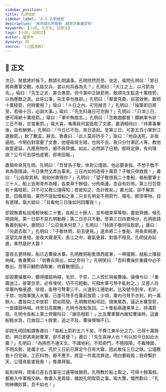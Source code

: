 ```yaml
---
sidebar_position: 1
title: 孔明借箭
sidebar_label: '6.5 孔明借箭'
description: '用奇謀孔明借箭　獻密計黃蓋受刑'
keywords: [小說, 文言文, 記敘文]
tags: [小說, 記敘文]
author: 羅貫中
dynasty: 明
source: 《三國演義》
---
```


<!-- :::info 題引

<p className="pre-text"></p>

::: -->

## 📖 正文

<div className="main prose">

次日，聚眾將於帳下，教請孔明議事。孔明欣然而至。坐定，瑜問孔明曰：「即日將與曹軍交戰，水路交兵，當以何兵器為先？」孔明曰：「大江之上，以弓箭為先。」瑜曰：「先生之言，甚合愚意。但今軍中正缺箭用，敢煩先生監造十萬枝箭，以為應敵之具。此係公事，先生幸勿推卻。」孔明曰：「都督見委，自當效勞。敢問十萬枝箭，何時要用？」瑜曰：「十日之內，可完辦否？」孔明曰：「操軍即日將至，若候十日，必誤大事。」瑜曰：「先生料幾日可完辦？」孔明曰：「只消三日，便可拜納十萬枝箭。」瑜曰：「軍中無戲言。」孔明曰：「怎敢戲都督！願納軍令狀：三日不辦，甘當重罰。」瑜大喜，喚軍政司當面取了文書，置酒相待曰：「待軍事畢後，自有酬勞。」孔明曰：「今日已不及，來日造起。至第三日，可差五百小軍到江邊搬箭。」飲了數盃，辭去。魯肅曰：「此人莫非詐乎？」瑜曰：「他自送死，非我逼他。今明白對眾要了文書，他便兩脅生翅，也飛不去。我只分付軍匠人等，教他故意遲延，凡應用物件，都不與齊備。如此，必然誤了日期。那時定罪，有何理說？公今可去探他虛實，卻來回報。」

肅領命來見孔明。孔明曰：「吾曾告子敬，休對公瑾說，他必要害我。不想子敬不肯為我隱諱，今日果然又弄出事來。三日內如何造得十萬箭？子敬只得救我！」肅曰：「公自取其禍，我如何救得你？」孔明曰：「望子敬借我二十隻船，每船要軍士三十人，船上皆用青布為幔，各束草千餘個，分佈兩邊。吾自有妙用。第三日包管有十萬枝箭。只不可又教公瑾得知；若彼知之，吾計敗矣。」肅允諾，卻不解其意，回報周瑜，果然不提起借船之事；只言孔明並不用箭竹、翎毛、膠漆等物，自有道理。瑜大疑曰：「且看他三日後如何回覆我！」

卻說魯肅私自撥輕快船二十隻，各船三十餘人，並布幔束草等物，盡皆齊備，候孔明調用。第一日卻不見孔明動靜；第二日亦只不動。至第三日四更時分，孔明密請魯肅到船中。肅問曰：「公召我來何意？」孔明曰：「特請子敬同往取箭。」肅曰：「何處去取？」孔明曰：「子敬休問，前去便見。」遂命將二十隻船，用長索相連，逕望北岸進發。是夜大霧漫天，長江之中，霧氣更甚，對面不相見。孔明促舟前進，果然是好大霧！

當夜五更時候，船已近曹操水寨。孔明教把船隻頭西尾東，一帶擺開，就船上擂鼓吶喊。魯肅驚曰：「倘曹兵齊出，如之奈何？」孔明笑曰：「吾料曹操於重霧中必不敢出。吾等只顧酌酒取樂，待霧散便回。」

卻說曹操寨中，聽得擂鼓吶喊，毛玠、于禁，二人慌忙飛報曹操。操傳令曰：「重霧迷江，彼軍忽至，必有埋伏，切不可輕動。可撥水軍弓弩手亂射之。」又差人往旱寨內喚張遼、徐晃，各帶弓弩軍三千，火速到江邊助射。比及號令到來，毛玠，于禁，怕南軍搶入水寨，已差弓弩手在寨前放箭；少頃，寨內弓弩手亦到，約一萬餘人，盡皆向江中放箭：箭如雨發。孔明教把船弔回，頭東尾西，逼近水寨受箭，一面擂鼓吶喊。待至日高霧散，孔明令收船急回。二十隻船兩邊束草上，排滿箭枝。孔明令各船上軍士齊聲叫曰：「謝丞相箭！」比及曹軍寨內報知曹操時，這裏船輕水急，已放回二十餘里，追之不及，曹操懊悔不已。

卻說孔明回船謂魯肅曰：「每船上箭約五六千矣。不費江東半分之力，已得十萬餘箭。明日即將來射曹軍，卻不甚便？」肅曰：「先生真神人也！何以知今日如此大霧？」孔明曰：「為將而不通天文，不識地利，不知奇門，不曉陰陽，不看陣圖，不明兵勢，是庸才也。亮於三日前已算定今日有大霧，因此敢任三日之限。公瑾教我十日完辦，工匠料物，都不應手，將這一件風流罪過，明白要殺我；我命繫於天，公瑾焉能害我哉！」魯肅拜服。

船到岸時，周瑜已差五百軍在江邊等候搬箭。孔明教於船上取之，可得十餘萬枝。都搬入中軍帳交納。魯肅入見周瑜，備說孔明取箭之事。瑜大驚，慨然歎曰：「孔明神機妙算，吾不如也！」

</div>

<!-- ## 💬 字詞解釋

<details>
<summary>展開文言字詞</summary>

1. <Py>[]，[]。</Py>

</details>

## 📺 影片導讀

<Tabs>
  <TabItem value="" default>
    <Youtube id="" />
  </TabItem>
  <TabItem value="" >
    <Youtube id="" />
  </TabItem>
</Tabs>

## 🌈 課文賞析

## 🦹 名人小傳

## 📚 延伸閱讀

## 🚀 小試牛刀


<Challenges>

<ChallengeItem>

<Quiz data={data} />

<NoSolution />

</ChallengeItem>

<Challenges>

 -->
